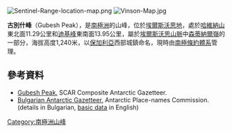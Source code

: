 [[Image:Sentinel-Range-location-map.png|thumb]]
[[Image:Vinson-Map.jpg|thumb]]

{{coord|78|27|24|S|84|09|58|W|display=title}}

'''古別什峰'''（Gubesh Peak），是[[南極洲|南極洲]]的山峰，位於[[埃爾斯沃思地|埃爾斯沃思地]]，處於[[哈維納山|哈維納山]]東北面11.29公里和[[迪基峰|迪基峰]]東南面13.95公里，屬於[[埃爾斯沃思山脈|埃爾斯沃思山脈]]中[[森蒂納爾嶺|森蒂納爾嶺]]的一部分，海拔高度1,240米，以[[保加利亞|保加利亞]]西部城鎮命名，現時由[[南極條約體系|南極條約體系]]管理。

==參考資料==
* [http://data.aad.gov.au/aadc/gaz/scar/display_name.cfm?gaz_id=137239 Gubesh Peak.] {{Wayback|url=http://data.aad.gov.au/aadc/gaz/scar/display_name.cfm?gaz_id=137239 |date=20120616061811 }} SCAR Composite Antarctic Gazetteer.
* [http://apcbg.org/gazet-bg.doc Bulgarian Antarctic Gazetteer.]{{Wayback|url=http://apcbg.org/gazet-bg.doc |date=20160206203828 }} Antarctic Place-names Commission. (details in Bulgarian, [http://apcbg.org/gazet.htm basic data]{{Wayback|url=http://apcbg.org/gazet.htm |date=20160304071225 }} in English)

{{DEFAULTSORT:Gubesh Peak}}
[[Category:南極洲山峰|Category:南極洲山峰]]


{{EllsworthLand-geo-stub}}